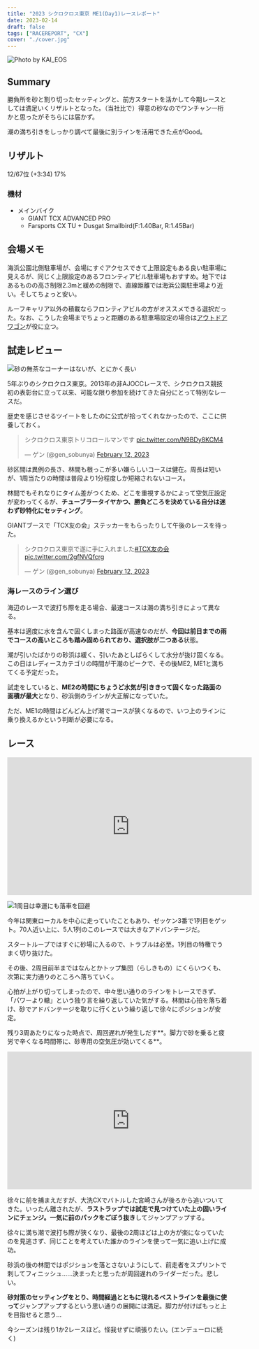 ```yaml
---
title: "2023 シクロクロス東京 ME1(Day1)レースレポート"
date: 2023-02-14
draft: false
tags: ["RACEREPORT", "CX"]
cover: "./cover.jpg"
---
```


![Photo by KAI_EOS](./cover.jpg)

## Summary

勝負所を砂と割り切ったセッティングと、前方スタートを活かして今期レースとしては満足いくリザルトとなった。（当社比で）得意の砂なのでワンチャン一桁かと思ったがそちらには届かず。

潮の満ち引きをしっかり調べて最後に別ラインを活用できた点がGood。

## リザルト

12/67位 (+3:34) 17%

### 機材

- メインバイク
  - GIANT TCX ADVANCED PRO
  - Farsports CX TU + Dusgat Smallbird(F:1.40Bar, R:1.45Bar)

## 会場メモ

海浜公園北側駐車場が、会場にすぐアクセスできて上限設定もある良い駐車場に見えるが、同じく上限設定のあるフロンティアビル駐車場もおすすめ。地下ではあるものの高さ制限2.3mと緩めの制限で、直線距離では海浜公園駐車場より近い。そしてちょっと安い。

ルーフキャリア以外の積載ならフロンティアビルの方がオススメできる選択だった。なお、こうした会場までちょっと距離のある駐車場設定の場合は[アウトドアワゴン](https://amzn.to/3IjtDIS)が役に立つ。

<Amzn asin="B00SLO7VTA" />

## 試走レビュー

![砂の無茶なコーナーはないが、とにかく長い](./CXT2023_OfficialMap_v2.2.jpg)

5年ぶりのシクロクロス東京。2013年の非AJOCCレースで、シクロクロス競技初の表彰台に立って以来、可能な限り参加を続けてきた自分にとって特別なレースだ。

歴史を感じさせるツイートをしたのに公式が拾ってくれなかったので、ここに供養しておく。

<blockquote class="twitter-tweet"><p lang="ja" dir="ltr">シクロクロス東京トリコロールマンです <a href="https://t.co/N9BDy8KCM4">pic.twitter.com/N9BDy8KCM4</a></p>&mdash; ゲン (@gen_sobunya) <a href="https://twitter.com/gen_sobunya/status/1624560327122907136?ref_src=twsrc%5Etfw">February 12, 2023</a></blockquote>

砂区間は異例の長さ、林間も根っこが多い嫌らしいコースは健在。周長は短いが、1周当たりの時間は普段より1分程度しか短縮されないコース。

林間でもそれなりにタイム差がつくため、どこを重視するかによって空気圧設定が変わってくるが、**チューブラータイヤかつ、勝負どころを決めている自分は迷わず砂特化にセッティング**。

GIANTブースで「TCX友の会」ステッカーをもらったりして午後のレースを待った。

<blockquote class="twitter-tweet"><p lang="ja" dir="ltr">シクロクロス東京で遂に手に入れました<a href="https://twitter.com/hashtag/TCX%E5%8F%8B%E3%81%AE%E4%BC%9A?src=hash&amp;ref_src=twsrc%5Etfw">#TCX友の会</a> <a href="https://t.co/2gfNVQfcrg">pic.twitter.com/2gfNVQfcrg</a></p>&mdash; ゲン (@gen_sobunya) <a href="https://twitter.com/gen_sobunya/status/1624920470796795907?ref_src=twsrc%5Etfw">February 12, 2023</a></blockquote>

### 海レースのライン選び

海辺のレースで波打ち際を走る場合、最速コースは潮の満ち引きによって異なる。

基本は適度に水を含んで固くしまった路面が高速なのだが、**今回は前日までの雨でコースの高いところも踏み固められており、選択肢が二つある**状態。

潮が引いたばかりの砂浜は緩く、引いたあとしばらくして水分が抜け固くなる。この日はレディースカテゴリの時間が干潮のピークで、その後ME2, ME1と満ちてくる予定だった。

試走をしていると、**ME2の時間にちょうど水気が引ききって固くなった路面の面積が最大**となり、砂浜側のラインが大正解になっていた。

ただ、ME1の時間はどんどん上げ潮でコースが狭くなるので、いつ上のラインに乗り換えるかという判断が必要になる。

## レース

<iframe width="560" height="315" src="https://www.youtube.com/embed/drJPELD1q0g" title="YouTube video player" frameborder="0" allow="accelerometer; autoplay; clipboard-write; encrypted-media; gyroscope; picture-in-picture; web-share" allowfullscreen></iframe>

![1周目は幸運にも落車を回避](./1stlap.jpg)

今年は関東ローカルを中心に走っていたこともあり、ゼッケン3番で1列目をゲット。70人近い上に、5人1列のこのレースでは大きなアドバンテージだ。

スタートループではすぐに砂場に入るので、トラブルは必至。1列目の特権でうまく切り抜けた。

その後、2周目前半まではなんとかトップ集団（らしきもの）にくらいつくも、次第に実力通りのところへ落ちていく。

心拍が上がり切ってしまったので、中々思い通りのラインをトレースできず、「パワーより轍」という独り言を繰り返していた気がする。林間は心拍を落ち着け、砂でアドバンテージを取りに行くという繰り返しで徐々にポジションが安定。

残り3周あたりになった時点で、周回遅れが発生しだす**。脚力で砂を乗ると疲労で辛くなる時間帯に、砂専用の空気圧が効いてくる**。

<iframe width="560" height="315" src="https://www.youtube.com/embed/drJPELD1q0g?start=3357" title="YouTube video player" frameborder="0" allow="accelerometer; autoplay; clipboard-write; encrypted-media; gyroscope; picture-in-picture; web-share" allowfullscreen></iframe>

徐々に前を捕まえだすが、大洗CXでバトルした宮崎さんが後ろから追いついてきた。いったん離されたが、**ラストラップでは試走で見つけていた上の固いラインにチェンジ。一気に前のパックをごぼう抜き**してジャンプアップする。

徐々に満ち潮で波打ち際が狭くなり、最後の2周ほどは上の方が楽になっていたのを見逃さず、同じことを考えていた誰かのラインを使って一気に追い上げに成功。

砂浜の後の林間ではポジションを落とさないようにして、前走者をスプリントで刺してフィニッシュ……決まったと思ったが周回遅れのライダーだった。悲しい。

**砂対策のセッティングをとり、時間経過とともに現れるベストラインを最後に使って**ジャンプアップするという思い通りの展開には満足。脚力が付けばもっと上を目指せると思う…

今シーズンは残り1か2レースほど。怪我せずに頑張りたい。(エンデューロに続く)
